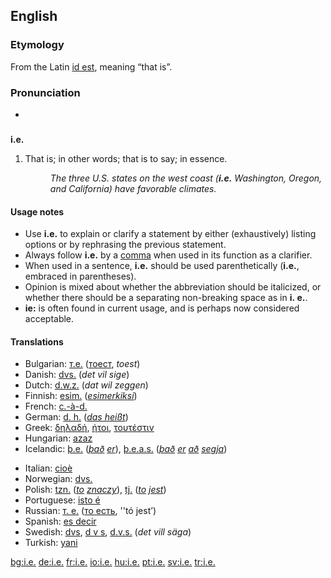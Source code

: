 {{see|ie|IE|-ie}}
==English==

===Etymology===
From the Latin [[id est]], meaning “that is”.

===Pronunciation===
*{{audio|en-us-i.e..ogg|Audio (US)}}


==={{abbreviation}}===
'''i.e.'''

# {{context|[[initialism]]}} That is; in other words; that is to say; in essence.
#:''The three U.S. states on the west coast ('''i.e.''' Washington, Oregon, and California) have favorable climates.''

====Usage notes====
*Use '''i.e.''' to explain or clarify a statement by either (exhaustively) listing options or by rephrasing the previous statement.
*Always follow '''i.e.''' by a [[comma]] when used in its function as a clarifier.
*When used in a sentence, '''i.e.''' should be used parenthetically ('''i.e.''', embraced in parentheses).
*Opinion is mixed about whether the abbreviation should be italicized, or whether there should be a separating non-breaking space as in '''i.&nbsp;e.'''.
*'''ie:''' is often found in current usage, and is perhaps now considered acceptable.

====Translations====
{{top}}
*Bulgarian: [[т.е.]] ([[тоест]], ''toest'')
*Danish: [[dvs.]] (''det vil sige'')
*Dutch: [[d.w.z.]] (''dat wil zeggen'')
*Finnish: [[esim.]] (''[[esimerkiksi]]'')
*French: [[c.-à-d.]]
*German: [[d. h.]] (''[[das heißt]]'')
*Greek: [[δηλαδή]], [[ήτοι]], [[τουτέστιν]]
*Hungarian: [[azaz]]
*Icelandic: [[þ.e.]] (''[[það]] [[vera|er]]''), [[þ.e.a.s.]] (''[[það]] [[er]] [[að]] [[segja]]'')
{{mid}}
*Italian: [[cioè]]
*Norwegian: [[dvs.]]
*Polish: [[tzn.]] (''[[to]] [[znaczyć|znaczy]]''), [[tj.]] (''[[to]] [[być|jest]]'')
*Portuguese: [[isto é]]
*Russian: [[т. е.]] ([[то есть]], ''tó jest’)
*Spanish: [[es decir]]
*Swedish: [[dvs]], [[d v s]], [[d.v.s.]] (''det vill säga'')
*Turkish: [[yani]]
{{bottom}}

[[bg:i.e.]]
[[de:i.e.]]
[[fr:i.e.]]
[[io:i.e.]]
[[hu:i.e.]]
[[pt:i.e.]]
[[sv:i.e.]]
[[tr:i.e.]]